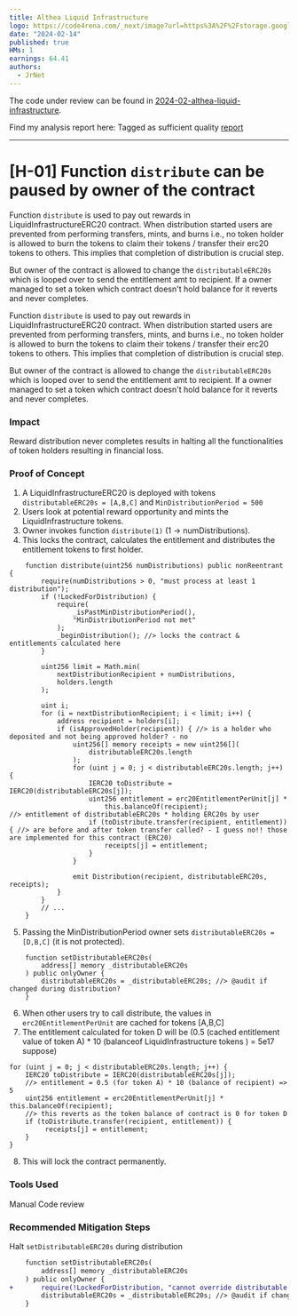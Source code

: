 ```yaml
---
title: Althea Liquid Infrastructure
logo: https://code4rena.com/_next/image?url=https%3A%2F%2Fstorage.googleapis.com%2Fcdn-c4-uploads-v0%2Fuploads%2Fy3r4wwbxrwB.0&w=96&q=75
date: "2024-02-14"
published: true
HMs: 1
earnings: 64.41
authors:
  - JrNet
---
```



The code under review can be found in [2024-02-althea-liquid-infrastructure](https://github.com/code-423n4/2024-02-althea-liquid-infrastructure).     

Find my analysis report here: Tagged as sufficient quality [report](https://github.com/code-423n4/2024-02-althea-liquid-infrastructure-findings/blob/main/data/JrNet-Analysis.md)

---

# [H-01] Function `distribute` can be paused by owner of the contract
Function `distribute` is used to pay out rewards in LiquidInfrastructureERC20 contract. When distribution started users are prevented from performing transfers, mints, and burns i.e., no token holder is allowed to burn the tokens to claim their tokens / transfer their erc20 tokens to others. This implies that completion of distribution is crucial step.  

But owner of the contract is allowed to change the `distributableERC20s` which is looped over to send the entitlement amt to recipient. If a owner managed to set a token which contract doesn't hold balance for it reverts and never completes. 

Function `distribute` is used to pay out rewards in LiquidInfrastructureERC20 contract. When distribution started users are prevented from performing transfers, mints, and burns i.e., no token holder is allowed to burn the tokens to claim their tokens / transfer their erc20 tokens to others. This implies that completion of distribution is crucial step.  

But owner of the contract is allowed to change the `distributableERC20s` which is looped over to send the entitlement amt to recipient. If a owner managed to set a token which contract doesn't hold balance for it reverts and never completes. 

### Impact
Reward distribution never completes results in halting all the functionalities of token holders resulting in financial loss.  

### Proof of Concept

1. A LiquidInfrastructureERC20 is deployed with tokens `distributableERC20s = [A,B,C]` and `MinDistributionPeriod = 500` 
2. Users look at potential reward opportunity and mints the LiquidInfrastructure tokens.
3. Owner invokes function `distribute(1)` (1 -> numDistributions).
4. This locks the contract, calculates the entitlement and distributes the entitlement tokens to first holder.
```solidity
    function distribute(uint256 numDistributions) public nonReentrant {
        require(numDistributions > 0, "must process at least 1 distribution");
        if (!LockedForDistribution) {
            require(
                _isPastMinDistributionPeriod(),
                "MinDistributionPeriod not met"
            );
            _beginDistribution(); //> locks the contract & entitlements calculated here
        }
  
        uint256 limit = Math.min(
            nextDistributionRecipient + numDistributions,
            holders.length
        );

        uint i;
        for (i = nextDistributionRecipient; i < limit; i++) {
            address recipient = holders[i];
            if (isApprovedHolder(recipient)) { //> is a holder who deposited and not being approved holder? - no
                uint256[] memory receipts = new uint256[](
                    distributableERC20s.length
                );
                for (uint j = 0; j < distributableERC20s.length; j++) {
                    IERC20 toDistribute = IERC20(distributableERC20s[j]);
                    uint256 entitlement = erc20EntitlementPerUnit[j] *
                        this.balanceOf(recipient);                     //> entitlement of distributableERC20s * holding ERC20s by user
                    if (toDistribute.transfer(recipient, entitlement)) { //> are before and after token transfer called? - I guess no!! those are implemented for this contract (ERC20)
                        receipts[j] = entitlement;
                    }
                }

                emit Distribution(recipient, distributableERC20s, receipts);
            }
        }
        // ...
    }
```
5. Passing the MinDistributionPeriod owner sets `distributableERC20s = [D,B,C]` (it is not protected).
```solidity
    function setDistributableERC20s(
        address[] memory _distributableERC20s
    ) public onlyOwner {
        distributableERC20s = _distributableERC20s; //> @audit if changed during distribution?
    }
```
6. When other users try to call distribute, the values in `erc20EntitlementPerUnit` are cached for tokens [A,B,C]
7. The entitlement calculated for token D will be (0.5 (cached entitlement value of token A) * 10 (balanceof LiquidInfrastructure tokens ) = 5e17 suppose)
```solidity
for (uint j = 0; j < distributableERC20s.length; j++) {
    IERC20 toDistribute = IERC20(distributableERC20s[j]);
    //> entitlement = 0.5 (for token A) * 10 (balance of recipient) => 5
    uint256 entitlement = erc20EntitlementPerUnit[j] * this.balanceOf(recipient);   
    //> this reverts as the token balance of contract is 0 for token D
    if (toDistribute.transfer(recipient, entitlement)) { 
         receipts[j] = entitlement;
    }
}
```
8. This will lock the contract permanently.

### Tools Used

Manual Code review

### Recommended Mitigation Steps

Halt `setDistributableERC20s` during distribution
```diff
    function setDistributableERC20s(
        address[] memory _distributableERC20s
    ) public onlyOwner {
+       require(!LockedForDistribution, "cannot override distributable erc20 during distribution");
        distributableERC20s = _distributableERC20s; //> @audit if changed during distribution?
    }
```